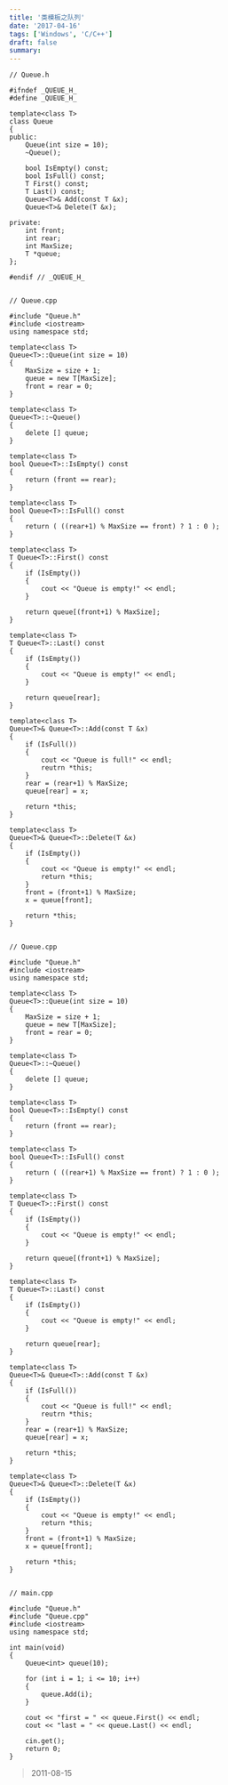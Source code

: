 ```yaml
---
title: '类模板之队列'
date: '2017-04-16'
tags: ['Windows', 'C/C++']
draft: false
summary: 
---
```


```
// Queue.h

#ifndef _QUEUE_H_
#define _QUEUE_H_

template<class T>
class Queue
{
public:
	Queue(int size = 10);
	~Queue();

	bool IsEmpty() const;
	bool IsFull() const;
	T First() const;
	T Last() const;
	Queue<T>& Add(const T &x);
	Queue<T>& Delete(T &x);

private:
	int front;
	int rear;
	int MaxSize;
	T *queue;
};

#endif // _QUEUE_H_


// Queue.cpp

#include "Queue.h"
#include <iostream>
using namespace std;

template<class T>
Queue<T>::Queue(int size = 10)
{
	MaxSize = size + 1;
	queue = new T[MaxSize];
	front = rear = 0;
}

template<class T>
Queue<T>::~Queue()
{
	delete [] queue;
}

template<class T>
bool Queue<T>::IsEmpty() const
{
	return (front == rear);
}

template<class T>
bool Queue<T>::IsFull() const
{
	return ( ((rear+1) % MaxSize == front) ? 1 : 0 );
}

template<class T>
T Queue<T>::First() const
{
	if (IsEmpty())
	{
		cout << "Queue is empty!" << endl;
	}

	return queue[(front+1) % MaxSize];
}

template<class T>
T Queue<T>::Last() const
{
	if (IsEmpty())
	{
		cout << "Queue is empty!" << endl;
	}

	return queue[rear];
}

template<class T>
Queue<T>& Queue<T>::Add(const T &x)
{
	if (IsFull())
	{
		cout << "Queue is full!" << endl;
		reutrn *this;
	}
	rear = (rear+1) % MaxSize;
	queue[rear] = x;

	return *this;
}

template<class T>
Queue<T>& Queue<T>::Delete(T &x)
{
	if (IsEmpty())
	{
		cout << "Queue is empty!" << endl;
		return *this;
	}
	front = (front+1) % MaxSize;
	x = queue[front];

	return *this;
}


// Queue.cpp

#include "Queue.h"
#include <iostream>
using namespace std;

template<class T>
Queue<T>::Queue(int size = 10)
{
	MaxSize = size + 1;
	queue = new T[MaxSize];
	front = rear = 0;
}

template<class T>
Queue<T>::~Queue()
{
	delete [] queue;
}

template<class T>
bool Queue<T>::IsEmpty() const
{
	return (front == rear);
}

template<class T>
bool Queue<T>::IsFull() const
{
	return ( ((rear+1) % MaxSize == front) ? 1 : 0 );
}

template<class T>
T Queue<T>::First() const
{
	if (IsEmpty())
	{
		cout << "Queue is empty!" << endl;
	}

	return queue[(front+1) % MaxSize];
}

template<class T>
T Queue<T>::Last() const
{
	if (IsEmpty())
	{
		cout << "Queue is empty!" << endl;
	}

	return queue[rear];
}

template<class T>
Queue<T>& Queue<T>::Add(const T &x)
{
	if (IsFull())
	{
		cout << "Queue is full!" << endl;
		reutrn *this;
	}
	rear = (rear+1) % MaxSize;
	queue[rear] = x;

	return *this;
}

template<class T>
Queue<T>& Queue<T>::Delete(T &x)
{
	if (IsEmpty())
	{
		cout << "Queue is empty!" << endl;
		return *this;
	}
	front = (front+1) % MaxSize;
	x = queue[front];

	return *this;
}


// main.cpp

#include "Queue.h"
#include "Queue.cpp"
#include <iostream>
using namespace std;

int main(void)
{
	Queue<int> queue(10);

	for (int i = 1; i <= 10; i++)
	{
		queue.Add(i);
	}

	cout << "first = " << queue.First() << endl;
	cout << "last = " << queue.Last() << endl;

	cin.get();
	return 0;
}
```
> 2011-08-15